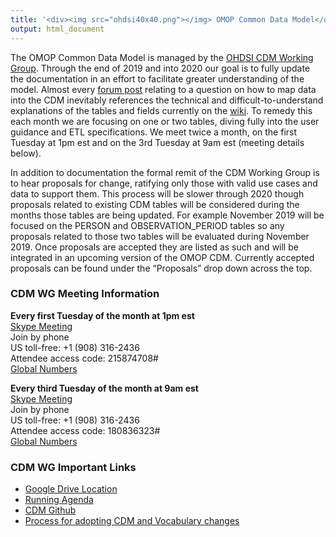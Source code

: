 ```yaml
---
title: '<div><img src="ohdsi40x40.png"></img> OMOP Common Data Model</div>'
output: html_document
---
```


The OMOP Common Data Model is managed by the [OHDSI CDM Working Group](https://www.ohdsi.org/web/wiki/doku.php?id=projects:workgroups:cdm-wg). Through the end of 2019 and into 2020 our goal is to fully update the documentation in an effort to facilitate greater understanding of the model. Almost every [forum post](https://www.forums.ohdsi.org) relating to a question on how to map data into the CDM inevitably references the technical and difficult-to-understand explanations of the tables and fields currently on the [wiki](https://www.github.com/ohdsi/CommonDataModel/wiki). To remedy this each month we are focusing on one or two tables, diving fully into the user guidance and ETL specifications. We meet twice a month, on the first Tuesday at 1pm est and on the 3rd Tuesday at 9am est (meeting details below).

In addition to documentation the formal remit of the CDM Working Group is to hear proposals for change, ratifying only those with valid use cases and data to support them. This process will be slower through 2020 though proposals related to existing CDM tables will be considered during the months those tables are being updated. For example November 2019 will be focused on the PERSON and OBSERVATION_PERIOD tables so any proposals related to those two tables will be evaluated during November 2019. Once proposals are accepted they are listed as such and will be integrated in an upcoming version of the OMOP CDM. Currently accepted proposals can be found under the "Proposals" drop down across the top. 

### CDM WG Meeting Information

**Every first Tuesday of the month at 1pm est**  
[Skype Meeting](https://meet.lync.com/jnj-its/mblacke/V59RPVRY)   
Join by phone  
US toll-free: +1 (908) 316-2436  
Attendee access code: 215874708#  
[Global Numbers](https://dialin.lync.com/6071d915-71cb-44a6-ae05-d1830c6bbb14?id=215874708)   

**Every third Tuesday of the month at 9am est**  
[Skype Meeting](https://meet.lync.com/jnj-its/mblacke/GFMFNJYW)  
Join by phone  
US toll-free: +1 (908) 316-2436  
Attendee access code: 180836323#  
[Global Numbers](https://dialin.lync.com/6071d915-71cb-44a6-ae05-d1830c6bbb14?id=180836323)  

### CDM WG Important Links

- [Google Drive Location](https://drive.google.com/open?id=1DaNKe6ivIAZPJeI31VJ-pzNB9wS9hDqu)
- [Running Agenda](https://docs.google.com/document/d/1WgKePjrI_cGdqn2XQCe1JdGaTzdMqU4p5ihkMt8fcAc/edit?usp=sharing)
- [CDM Github](https://github.com/OHDSI/CommonDataModel)
- [Process for adopting CDM and Vocabulary changes](https://www.ohdsi.org/web/wiki/doku.php?id=documentation:next_cdm:cdm_process)
